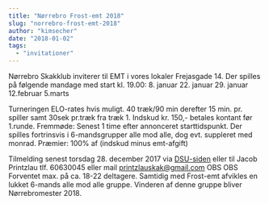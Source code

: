 ```yaml
---
title: "Nørrebro Frost-emt 2018"
slug: "norrebro-frost-emt-2018"
author: "kimsecher"
date: "2018-01-02"
tags: 
  - "invitationer"
---
```


Nørrebro Skakklub inviterer til EMT i vores lokaler Frejasgade 14. Der spilles på følgende mandage med start kl. 19.00: 8. januar 22. januar 29. januar 12.februar 5.marts

Turneringen ELO-rates hvis muligt. 40 træk/90 min derefter 15 min. pr. spiller samt 30sek pr.træk fra træk 1. Indskud kr. 150,- betales kontant før 1.runde. Fremmøde: Senest 1 time efter annonceret starttidspunkt. Der spilles fortrinsvis i 6-mandsgrupper alle mod alle, dog evt. suppleret med monrad. Præmier: 100% af (indskud minus emt-afgift)

Tilmelding senest torsdag 28. december 2017 via [DSU-siden](https://turnering.skak.dk/TournamentActive/Details?tourId=24767) eller til Jacob Printzlau tlf. 60630045 eller mail printzlauskak@gmail.com OBS OBS Forventet max. på ca. 18-22 deltagere. Samtidig med Frost-emt afvikles en lukket 6-mands alle mod alle gruppe. Vinderen af denne gruppe bliver Nørrebromester 2018.
